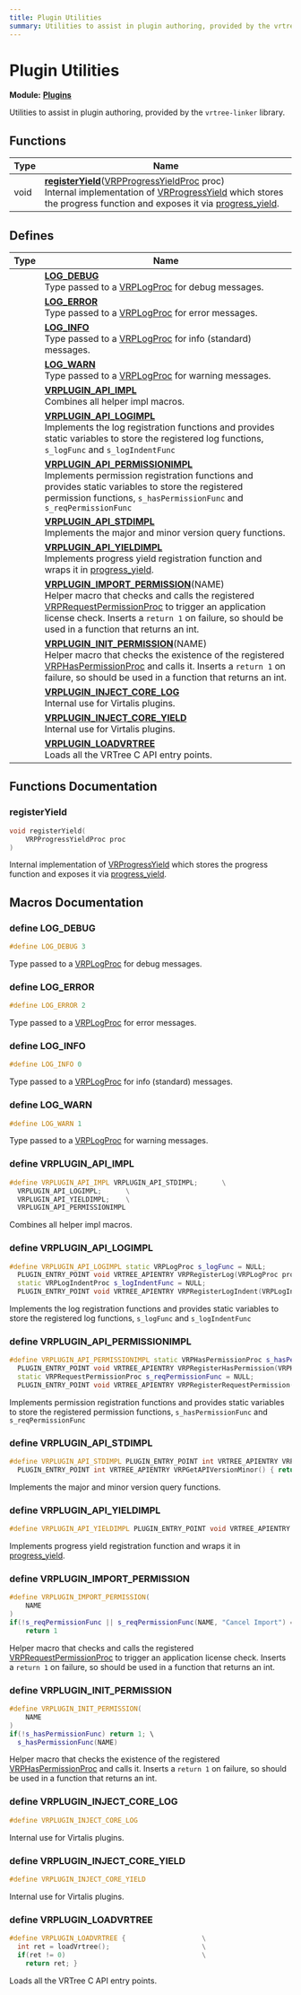 ```yaml
---
title: Plugin Utilities
summary: Utilities to assist in plugin authoring, provided by the vrtree-linker library. 
---
```


# Plugin Utilities

**Module:** **[Plugins](../Modules/group__api__plugins.mdx)**

Utilities to assist in plugin authoring, provided by the `vrtree-linker` library. 

## Functions

| Type           | Name           |
| -------------- | -------------- |
| void | **[registerYield](../Modules/group__api__plugin__utils.mdx#registeryield)**([VRPProgressYieldProc](../Modules/group__api__plugin__interface.mdx#typedef-vrpprogressyieldproc) proc)<br />Internal implementation of [VRProgressYield](../Modules/group__api__plugin__interface.mdx#typedef-vrpprogressyieldproc) which stores the progress function and exposes it via [progress_yield](../Modules/group__api__plugins.mdx#progress-yield).  |

## Defines

| Type           | Name           |
| -------------- | -------------- |
|  | **[LOG_DEBUG](../Modules/group__api__plugin__utils.mdx#define-log-debug)** <br />Type passed to a [VRPLogProc](../Modules/group__api__plugin__interface.mdx#typedef-vrplogproc) for debug messages.  |
|  | **[LOG_ERROR](../Modules/group__api__plugin__utils.mdx#define-log-error)** <br />Type passed to a [VRPLogProc](../Modules/group__api__plugin__interface.mdx#typedef-vrplogproc) for error messages.  |
|  | **[LOG_INFO](../Modules/group__api__plugin__utils.mdx#define-log-info)** <br />Type passed to a [VRPLogProc](../Modules/group__api__plugin__interface.mdx#typedef-vrplogproc) for info (standard) messages.  |
|  | **[LOG_WARN](../Modules/group__api__plugin__utils.mdx#define-log-warn)** <br />Type passed to a [VRPLogProc](../Modules/group__api__plugin__interface.mdx#typedef-vrplogproc) for warning messages.  |
|  | **[VRPLUGIN_API_IMPL](../Modules/group__api__plugin__utils.mdx#define-vrplugin-api-impl)** <br />Combines all helper impl macros.  |
|  | **[VRPLUGIN_API_LOGIMPL](../Modules/group__api__plugin__utils.mdx#define-vrplugin-api-logimpl)** <br />Implements the log registration functions and provides static variables to store the registered log functions, `s_logFunc` and `s_logIndentFunc` |
|  | **[VRPLUGIN_API_PERMISSIONIMPL](../Modules/group__api__plugin__utils.mdx#define-vrplugin-api-permissionimpl)** <br />Implements permission registration functions and provides static variables to store the registered permission functions, `s_hasPermissionFunc` and `s_reqPermissionFunc` |
|  | **[VRPLUGIN_API_STDIMPL](../Modules/group__api__plugin__utils.mdx#define-vrplugin-api-stdimpl)** <br />Implements the major and minor version query functions.  |
|  | **[VRPLUGIN_API_YIELDIMPL](../Modules/group__api__plugin__utils.mdx#define-vrplugin-api-yieldimpl)** <br />Implements progress yield registration function and wraps it in [progress_yield](../Modules/group__api__plugins.mdx#progress-yield).  |
|  | **[VRPLUGIN_IMPORT_PERMISSION](../Modules/group__api__plugin__utils.mdx#define-vrplugin-import-permission)**(NAME) <br />Helper macro that checks and calls the registered [VRPRequestPermissionProc](../Modules/group__api__plugin__interface.mdx#typedef-vrprequestpermissionproc) to trigger an application license check. Inserts a `return 1` on failure, so should be used in a function that returns an int.  |
|  | **[VRPLUGIN_INIT_PERMISSION](../Modules/group__api__plugin__utils.mdx#define-vrplugin-init-permission)**(NAME) <br />Helper macro that checks the existence of the registered [VRPHasPermissionProc](../Modules/group__api__plugin__interface.mdx#typedef-vrphaspermissionproc) and calls it. Inserts a `return 1` on failure, so should be used in a function that returns an int.  |
|  | **[VRPLUGIN_INJECT_CORE_LOG](../Modules/group__api__plugin__utils.mdx#define-vrplugin-inject-core-log)** <br />Internal use for Virtalis plugins.  |
|  | **[VRPLUGIN_INJECT_CORE_YIELD](../Modules/group__api__plugin__utils.mdx#define-vrplugin-inject-core-yield)** <br />Internal use for Virtalis plugins.  |
|  | **[VRPLUGIN_LOADVRTREE](../Modules/group__api__plugin__utils.mdx#define-vrplugin-loadvrtree)** <br />Loads all the VRTree C API entry points.  |

## Functions Documentation

### registerYield

```cpp
void registerYield(
    VRPProgressYieldProc proc
)
```

Internal implementation of [VRProgressYield](../Modules/group__api__plugin__interface.mdx#typedef-vrpprogressyieldproc) which stores the progress function and exposes it via [progress_yield](../Modules/group__api__plugins.mdx#progress-yield). 

## Macros Documentation

### define LOG_DEBUG

```cpp
#define LOG_DEBUG 3
```

Type passed to a [VRPLogProc](../Modules/group__api__plugin__interface.mdx#typedef-vrplogproc) for debug messages. 

### define LOG_ERROR

```cpp
#define LOG_ERROR 2
```

Type passed to a [VRPLogProc](../Modules/group__api__plugin__interface.mdx#typedef-vrplogproc) for error messages. 

### define LOG_INFO

```cpp
#define LOG_INFO 0
```

Type passed to a [VRPLogProc](../Modules/group__api__plugin__interface.mdx#typedef-vrplogproc) for info (standard) messages. 

### define LOG_WARN

```cpp
#define LOG_WARN 1
```

Type passed to a [VRPLogProc](../Modules/group__api__plugin__interface.mdx#typedef-vrplogproc) for warning messages. 

### define VRPLUGIN_API_IMPL

```cpp
#define VRPLUGIN_API_IMPL VRPLUGIN_API_STDIMPL;      \
  VRPLUGIN_API_LOGIMPL;      \
  VRPLUGIN_API_YIELDIMPL;    \
  VRPLUGIN_API_PERMISSIONIMPL
```

Combines all helper impl macros. 

### define VRPLUGIN_API_LOGIMPL

```cpp
#define VRPLUGIN_API_LOGIMPL static VRPLogProc s_logFunc = NULL;                                   \
  PLUGIN_ENTRY_POINT void VRTREE_APIENTRY VRPRegisterLog(VRPLogProc proc) { s_logFunc = proc; } \
  static VRPLogIndentProc s_logIndentFunc = NULL;                       \
  PLUGIN_ENTRY_POINT void VRTREE_APIENTRY VRPRegisterLogIndent(VRPLogIndentProc proc) { s_logIndentFunc = proc; }
```

Implements the log registration functions and provides static variables to store the registered log functions, `s_logFunc` and `s_logIndentFunc`

### define VRPLUGIN_API_PERMISSIONIMPL

```cpp
#define VRPLUGIN_API_PERMISSIONIMPL static VRPHasPermissionProc s_hasPermissionFunc = NULL;               \
  PLUGIN_ENTRY_POINT void VRTREE_APIENTRY VRPRegisterHasPermission(VRPHasPermissionProc proc) { s_hasPermissionFunc = proc; } \
  static VRPRequestPermissionProc s_reqPermissionFunc = NULL;           \
  PLUGIN_ENTRY_POINT void VRTREE_APIENTRY VRPRegisterRequestPermission(VRPRequestPermissionProc proc) { s_reqPermissionFunc = proc; }
```

Implements permission registration functions and provides static variables to store the registered permission functions, `s_hasPermissionFunc` and `s_reqPermissionFunc`

### define VRPLUGIN_API_STDIMPL

```cpp
#define VRPLUGIN_API_STDIMPL PLUGIN_ENTRY_POINT int VRTREE_APIENTRY VRPGetAPIVersionMajor() { return PLUGIN_API_VERSION_MAJOR; } \
  PLUGIN_ENTRY_POINT int VRTREE_APIENTRY VRPGetAPIVersionMinor() { return PLUGIN_API_VERSION_MINOR; }
```

Implements the major and minor version query functions. 

### define VRPLUGIN_API_YIELDIMPL

```cpp
#define VRPLUGIN_API_YIELDIMPL PLUGIN_ENTRY_POINT void VRTREE_APIENTRY VRPRegisterProgressYield(VRPProgressYieldProc proc) { registerYield(proc); }
```

Implements progress yield registration function and wraps it in [progress_yield](../Modules/group__api__plugins.mdx#progress-yield). 

### define VRPLUGIN_IMPORT_PERMISSION

```cpp
#define VRPLUGIN_IMPORT_PERMISSION(
    NAME
)
if(!s_reqPermissionFunc || s_reqPermissionFunc(NAME, "Cancel Import") == 0) \
    return 1
```

Helper macro that checks and calls the registered [VRPRequestPermissionProc](../Modules/group__api__plugin__interface.mdx#typedef-vrprequestpermissionproc) to trigger an application license check. Inserts a `return 1` on failure, so should be used in a function that returns an int. 

### define VRPLUGIN_INIT_PERMISSION

```cpp
#define VRPLUGIN_INIT_PERMISSION(
    NAME
)
if(!s_hasPermissionFunc) return 1; \
  s_hasPermissionFunc(NAME)
```

Helper macro that checks the existence of the registered [VRPHasPermissionProc](../Modules/group__api__plugin__interface.mdx#typedef-vrphaspermissionproc) and calls it. Inserts a `return 1` on failure, so should be used in a function that returns an int. 

### define VRPLUGIN_INJECT_CORE_LOG

```cpp
#define VRPLUGIN_INJECT_CORE_LOG 
```

Internal use for Virtalis plugins. 

### define VRPLUGIN_INJECT_CORE_YIELD

```cpp
#define VRPLUGIN_INJECT_CORE_YIELD 
```

Internal use for Virtalis plugins. 

### define VRPLUGIN_LOADVRTREE

```cpp
#define VRPLUGIN_LOADVRTREE {                   \
  int ret = loadVrtree();                       \
  if(ret != 0)                                  \
    return ret; }
```

Loads all the VRTree C API entry points. 
